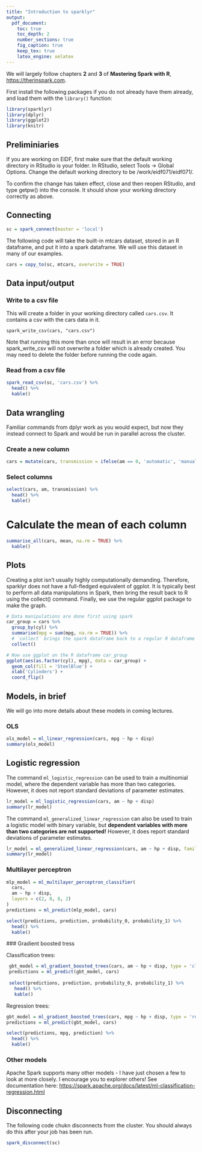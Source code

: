```yaml
---
title: "Introduction to sparklyr"
output:
  pdf_document:
    toc: true
    toc_depth: 2
    number_sections: true
    fig_caption: true
    keep_tex: true
    latex_engine: xelatex
---
```


We will largely follow chapters **2** and **3** of **Mastering Spark with R**, [https://therinspark.com](https://therinspark.com/index.html).

First install the following packages if you do not already have them already, and load them with the `library()` function: 

```r
library(sparklyr)
library(dplyr)
library(ggplot2)
library(knitr)
```


## Preliminiaries

If you are working on EIDF, first make sure that the default working directory in RStudio is your folder. In RStudio, select Tools -> Global Options. Change the default working directory to be /work/eidf071/eidf071/<your username>.

To confirm the change has taken effect, close and then reopen RStudio, and type getpw() into the console. It should show your working directory correctly as above.

## Connecting

```r
sc = spark_connect(master = 'local')
```

The following code will take the built-in mtcars dataset, stored in an R dataframe, and put it into a spark dataframe. We will use this dataset in many of our examples.


```r
cars = copy_to(sc, mtcars, overwrite = TRUE)
```

## Data input/output

### Write to a csv file

This will create a folder in your working directory called `cars.csv`. It 
contains a csv with the cars data in it.

```block4
spark_write_csv(cars, "cars.csv")
```

Note that running this more than once will result in an error because 
spark_write_csv will not overwrite a folder which is already created. You
may need to delete the folder before running the code again.

### Read from a csv file

```r
spark_read_csv(sc, 'cars.csv') %>%
  head() %>%
  kable()
```

## Data wrangling

Familiar commands from dplyr work as you would expect, but now they
instead connect to Spark and would be run in parallel across the cluster.

### Create a new column

```r
cars = mutate(cars, transmission = ifelse(am == 0, 'automatic', 'manual'))
```

### Select columns

```r
select(cars, am, transmission) %>%
  head() %>%
  kable()
```

# Calculate the mean of each column

```r
summarise_all(cars, mean, na.rm = TRUE) %>%
  kable()
```

## Plots

Creating a plot isn't usually highly computationally demanding. Therefore, sparklyr
does not have a full-fledged equivalent of ggplot. It is typically best to perform all 
data manipulations in Spark, then bring the result back to R using the collect() 
command. Finally, we use the regular ggplot package to make the graph.

```r
# Data manipulations are done first using spark
car_group = cars %>%
  group_by(cyl) %>%
  summarise(mpg = sum(mpg, na.rm = TRUE)) %>%
  # `collect` brings the spark dataframe back to a regular R dataframe
  collect()

# Now use ggplot on the R dataframe car_group
ggplot(aes(as.factor(cyl), mpg), data = car_group) +
  geom_col(fill = 'SteelBlue') +
  xlab('Cylinders') +
  coord_flip()
```

## Models, in brief

We will go into more details about these models in coming lectures.

### OLS

```r
ols_model = ml_linear_regression(cars, mpg ~ hp + disp)
summary(ols_model)
```

## Logistic regression

The command `ml_logistic_regression` can be used to train a multinomial model, where
the dependent variable has more than two categories. However, it does not report
standard deviations of parameter estimates.

```r
lr_model = ml_logistic_regression(cars, am ~ hp + disp)
summary(lr_model)
```

The command `ml_generalized_linear_regression` can also be used to train a 
logistic model with binary variable, but **dependent variables with more than
two categories are not supported!** However, it does report standard deviations
of parameter estimates.

```r
lr_model = ml_generalized_linear_regression(cars, am ~ hp + disp, family = 'binomial')
summary(lr_model)
```

### Multilayer perceptron

```r
mlp_model = ml_multilayer_perceptron_classifier(
  cars,
  am ~ hp + disp,
  layers = c(2, 8, 8, 2)
)
predictions = ml_predict(mlp_model, cars)

select(predictions, prediction, probability_0, probability_1) %>%
  head() %>%
  kable()
```

 ### Gradient boosted tress
 
 Classification trees:
 
```r
 gbt_model = ml_gradient_boosted_trees(cars, am ~ hp + disp, type = 'classification')
 predictions = ml_predict(gbt_model, cars)
 
 select(predictions, prediction, probability_0, probability_1) %>%
   head() %>%
   kable()
```

Regression trees:

```r
gbt_model = ml_gradient_boosted_trees(cars, mpg ~ hp + disp, type = 'regression')
predictions = ml_predict(gbt_model, cars)

select(predictions, mpg, prediction) %>%
  head() %>%
  kable()
```

### Other models

Apache Spark supports many other models - I have just chosen a few to look at
more closely. I encourage you to explorer others! See documentation here:
[https://spark.apache.org/docs/latest/ml-classification-regression.html](https://spark.apache.org/docs/latest/ml-classification-regression.html)

## Disconnecting

The following code chukn disconnects from the cluster. You should always do this
after your job has been run.

```r
spark_disconnect(sc)
```
